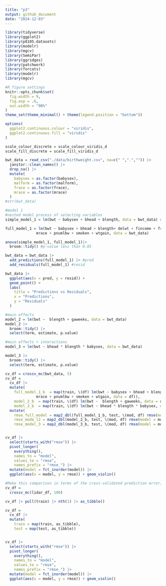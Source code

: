 ```yaml
---
title: "p3"
output: github_document
date: "2024-12-03"
---
```


```r
library(tidyverse)
library(ggplot2)
library(p8105.datasets)
library(modelr)
library(mgcv)
library(SemiPar)
library(ggridges)
library(patchwork)
library(forcats)
library(modelr) 
library(mgcv)

#R figure settings
knitr::opts_chunk$set(
  fig.width = 9,
  fig.asp = .6,
  out.width = "90%"
)
theme_set(theme_minimal() + theme(legend.position = "bottom"))

options(
  ggplot2.continuous.colour = "viridis",
  ggplot2.continuous.fill = "viridis"
)

scale_colour_discrete = scale_colour_viridis_d
scale_fill_discrete = scale_fill_viridis_d
```


```r
bwt_data = read_csv("./data/birthweight.csv", na=c(" ",".","")) |>
  janitor::clean_names() |>
  drop_na() |>
  mutate(
    babysex = as.factor(babysex),
    malform = as.factor(malform),
    frace = as.factor(frace),
    mrace = as.factor(mrace)
  )
#str(bwt_data)

```

```r
#model 1
#nested model process of selecting variables 
simple_model_1 = lm(bwt ~ babysex + bhead + blength, data = bwt_data) #baby's variables

full_model_1 = lm(bwt ~ babysex + bhead + blength+ delwt + fincome + frace + gaweeks + malform +
              mrace + pnumlbw + smoken + wtgain, data = bwt_data) 

anova(simple_model_1, full_model_1)|>
  broom::tidy() #p-value less than 0.05 

bwt_data = bwt_data |>
  add_predictions(full_model_1) |> #pred
  add_residuals(full_model_1) #resid

bwt_data |> 
  ggplot(aes(x = pred, y = resid)) +
  geom_point() +
  labs(
    title = "Predictions vs Residuals",
    x = "Predictions",
    y = "Residuals"
  ) 

```

```r
#main effects
model_2 = lm(bwt ~  blength + gaweeks, data = bwt_data)
model_2 |> 
  broom::tidy() |>
  select(term, estimate, p.value) 

#main effects + interactions
model_3 = lm(bwt ~ bhead * blength * babysex, data = bwt_data)

model_3 |> 
  broom::tidy() |>
  select(term, estimate, p.value) 
```


```r
cv_df = crossv_mc(bwt_data, 5)
cv_df =
  cv_df |>
  mutate(
    full_model_1_b  = map(train, \(df) lm(bwt ~ babysex + bhead + blength+ delwt + fincome + frace + gaweeks + malform +
              mrace + pnumlbw + smoken + wtgain, data = df)),
    model_2_b  = map(train, \(df) lm(bwt ~  blength + gaweeks, data = df)),
    model_3_b  = map(train, \(df) lm(bwt ~ bhead * blength * babysex, data = df))) |>
  mutate(
    rmse_full_model = map2_dbl(full_model_1_b, test, \(mod, df) rmse(model = mod, data = df)),
    rmse_mode_l2 = map2_dbl(model_2_b, test, \(mod, df) rmse(model = mod, data = df)),
    rmse_model_3 = map2_dbl(model_3_b, test, \(mod, df) rmse(model = mod, data = df)))


cv_df |>
  select(starts_with("rmse")) |>
  pivot_longer(
    everything(),
    names_to = "model",
    values_to = "rmse",
    names_prefix = "rmse_") |>
  mutate(model = fct_inorder(model)) |>
  ggplot(aes(x = model, y = rmse)) + geom_violin()
```


```r
#Make this comparison in terms of the cross-validated prediction error; use crossv_mc and functions in purrr as appropriate.
cv_df =
  crossv_mc(lidar_df, 100)

cv_df |> pull(train) |> nth(1) |> as_tibble()

cv_df =
  cv_df |>
  mutate(
    train = map(train, as_tibble),
    test = map(test, as_tibble))


cv_df |>
  select(starts_with("rmse")) |>
  pivot_longer(
    everything(),
    names_to = "model",
    values_to = "rmse",
    names_prefix = "rmse_") |>
  mutate(model = fct_inorder(model)) |>
  ggplot(aes(x = model, y = rmse)) + geom_violin()
```

